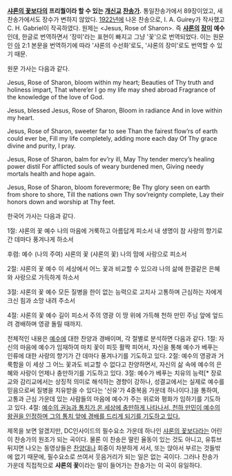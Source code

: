 '''[[샤론의 꽃보다]]의 프리퀄이라 할 수 있는 [[개신교]] [[찬송가]].'''
통일찬송가에서 89장이었고, 새찬송가에서도 장수가 변하지 않았다. [[1922년]]에 나온 찬송으로, I. A. Guirey가 작사했고 C. H. Gabriel이 작곡하였다. 원제는 <Jesus, Rose of Sharon>. 즉 '''[[샤론]]의 [[장미]] 예수'''인데, 한글로 번역하면서 '장미'라는 표현이 빠지고 그냥 '꽃'으로 번역되었다. 이는 원문인 [[아가|아]] 2:1 본문을 번역하기에 따라 '샤론의 수선화'로도, '샤론의 장미'로도 번역할 수 있기 때문. 

원문 가사는 다음과 같다.

Jesus, Rose of Sharon, bloom within my heart;
Beauties of Thy truth and holiness impart,
That where’er I go my life may shed abroad
Fragrance of the knowledge of the love of God.

Jesus, blessed Jesus, Rose of Sharon,
Bloom in radiance
And in love within my heart.

Jesus, Rose of Sharon, sweeter far to see
Than the fairest flow’rs of earth could ever be,
Fill my life completely, adding more each day
Of Thy grace divine and purity, I pray.

Jesus, Rose of Sharon, balm for ev’ry ill,
May Thy tender mercy’s healing power distil
For afflicted souls of weary burdened men,
Giving needy mortals health and hope again.

Jesus, Rose of Sharon, bloom forevermore;
Be Thy glory seen on earth from shore to shore,
Till the nations own Thy sov’reignty complete,
Lay their honors down and worship at Thy feet.


한국어 가사는 다음과 같다.

1절: 샤론의 꽃 예수 나의 마음에
거룩하고 아름답게 피소서
내 생명이 참 사랑의 향기로
간 데마다 풍겨나게 하소서

후렴: 예수 (나의 주여) 샤론의 꽃 (샤론의 꽃)
나의 맘에 사랑으로 피소서

2절: 샤론의 꽃 예수 이 세상에서
어느 꽃과 비교할 수 있으랴
나의 삶에 한결같은 은혜와
사랑으로 가득하게 하소서

3절: 샤론의 꽃 예수 모든 질병을
한이 없는 능력으로 고치사
고통하며 근심하는 자에게
크신 힘과 소망 내려 주소서

4절: 샤론의 꽃 예수 길이 피소서
주의 영광 이 땅 위에 가득해
천하 만민 주님 앞에 엎드려
경배하며 영광 돌릴 때까지.

전체적인 내용은 [[예수]]에 대한 찬양과 경배이며, 각 절별로 분석하면 다음과 같다. 
1절: 자신의 마음에 예수가 임재하여 마치 꽃이 피듯 활짝 피어서, 자신을 통해 예수가 베푸는 인류에 대한 사랑의 향기가 간 데마다 풍겨나기를 기도하고 있다.
2절: 예수의 영광과 거룩함을 이 세상 그 어느 꽃과도 비교할 수 없다고 찬양하면서, 자신의 삶 속에 예수의 은혜와 사랑이 언제나 충만하기를 기도하고 있다.
3절: 예수가 베푸는 치유의 능력[* 장로교와 감리교에서는 상징적 의미로 해석하는 경향이 강하나, 성결교에서는 실제로 예수를 믿음으로써 질병을 치유받을 수 있다는 '신유'가 4중복음 가운데 하나이다.]을 통하여, 고통과 근심 가운데 있는 사람들의 마음에 예수가 주는 위로와 평화가 임하기를 기도하고 있다.
4절: [[천국/기독교|예수의 권능과 통치가 온 세상에 충만하게 나타나서, 천하 만민이 예수의 왕권을 인정하며 그의 통치 앞에 경배를 드리게 되기를 기도하고 있다.]]

제목을 보면 알겠지만, DC인사이드의 필수요소 가운데 하나인 [[샤론의 꽃보다]]라는 어린이 찬송가의 원조가 되는 곡이다. 물론 이 찬송은 딸린 율동이 있는 것도 아니고, 유튜브 뒤지면 나오는 동영상들은 [[성가대|찬양대]]나 회중이 차분하게 서서, 또는 앉아서 부르는 것들밖에 없기 때문에, 필수요소로 쓰여서 웃음거리가 되는 일은 없는 곡이다. 그러나 찬송가 가운데 직접적으로 '''샤론의 꽃'''이라는 말이 들어가는 찬송가는 이 곡이 유일하다. 
